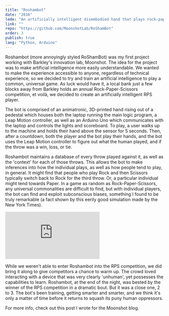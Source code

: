 ```yaml
---
title: "Roshambot"
date: "2016"
lede: "An artificially intelligent disembodied hand that plays rock-paper-scissors."
link: ""
repo: "https://github.com/MoonshotLab/RoShamBot"
order: 3
publish: true
lang: "Python, Arduino"
---
```




Roshambot (more annoyingly styled RoShamBot) was my first project working with <XA href="https://www.barkleyus.com/">Barkley</XA>'s innovation lab, <XA href="http://moonshot.barkleyus.com">Moonshot</XA>. The idea for the project was to make artificial intelligence more easily understandable. We wanted to make the experience accessible to anyone, regardless of technical experience, so we decided to try and train an artificial intelligence to play a common, universal game. As luck would have it, a local bank just a few blocks away from Barkley holds an annual Rock-Paper-Scissors competition, et voilà, we decided to create an artificially intelligent RPS player.

<div class="blog-inset">
  <ZoomImage src={hand} zoomSrc={handZoom} alt='Roshambot Hand' />
</div>

The bot is comprised of an animatronic, 3D-printed hand rising out of a pedestal which houses both the laptop running the main logic program, a <XA href="https://en.wikipedia.org/wiki/Leap_Motion#Technology">Leap Motion</XA> controller, as well as an Arduino Uno which communicates with the laptop and controls the lights and scoreboard. To play, a user walks up to the machine and holds their hand above the sensor for 5 seconds. Then, after a countdown, both the player and the bot play their hands, and the bot uses the Leap Motion controller to figure out what the human played, and if the throw was a win, loss, or tie.

<div class="blog-inset">
  <ZoomImage src={pedestal} zoomSrc={pedestalZoom} alt='Roshambot Hand' />
</div>

Roshambot maintains a database of every throw played against it, as well as the 'context' for each of those throws. This allows the bot to make inferences into how the individual plays, as well as how people tend to play, in general. It might find that people who play Rock and then Scissors typically switch back to Rock for the third throw. Or, a particular individual might tend towards Paper. In a game as random as Rock-Paper-Scissors, any universal commonalities are difficult to find, but with individual players, the bot can find and exploit subconscious biases, something I found to be truly remarkable (a fact shown by this eerily good <XA href="http://www.nytimes.com/interactive/science/rock-paper-scissors.html">simulation</XA> made by the New York Times).

<div class="blog-inset">
  <iframe class="youtube" src="https://www.youtube.com/embed/uS2KD28gLHM?rel=0&amp;showinfo=0" frameborder="0" allowfullscreen></iframe>
</div>

While we weren't able to enter Roshambot into the RPS competition, we did bring it along to give competitors a chance to warm up. The crowd loved interacting with a device that was very clearly 'unhuman', yet possesses the capabilities to learn. Roshambot, at the end of the night, was bested by the winner of the RPS competition in a dramatic bout. But it was a close one, 2 to 3. The bot's been training, getting smarter and smarter, and we think it's only a matter of time before it returns to squash its puny human oppressors.

For more info, check out this <XA href="https://medium.com/moonshotlab/man-vs-machine-learning-40a39f7f936">post</XA> I wrote for the Moonshot <XA href="https://medium.com/moonshotlab">blog</XA>.
